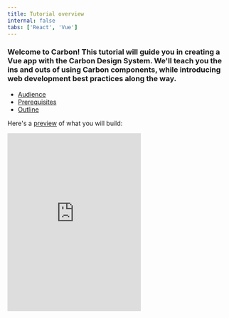 ```yaml
---
title: Tutorial overview
internal: false
tabs: ['React', 'Vue']
---
```


### Welcome to Carbon! This tutorial will guide you in creating a Vue app with the Carbon Design System. We'll teach you the ins and outs of using Carbon components, while introducing web development best practices along the way.

<AnchorLinks>

- [Audience](#audience)
- [Prerequisites](#prerequisites)
- [Outline](#outline)

</AnchorLinks>

Here's a [preview](https://vue-step-6--carbon-tutorial-vue.netlify.com) of what you will build:

<Row>
  <Column offsetLg="4">
    <iframe
      height="400"
      title="Carbon Tutorial"
      src="https://vue-step-6--carbon-tutorial-vue.netlify.com"
      frameborder="no"
      allowtransparency="true"
      allowfullscreen="true"
      class="bx--iframe bx--iframe--border"
    />
  </Column>
</Row>

## Audience

This tutorial is intended for people with all amounts of web development experience. If you want to jump straight to code, you may want to skip this tutorial and go to the [developers getting started](/getting-started/developers) page.

## Prerequisites

### Vue

This is a web development tutorial that uses the Carbon Vue components. If you're just getting started with Vue and enjoy learning-by-doing, check out the official Vue [guide](https://vuejs.org/v2/guide/).

### ES6/ES2015

Vue apps often use the latest and greatest from JavaScript (ES6/ES2015). You'll want to be up to speed on the most commonly used features of the language. [Let's Learn ES6](https://www.youtube.com/playlist?list=PL57atfCFqj2h5fpdZD-doGEIs0NZxeJTX) covers those features in depth.

### GitHub

We'll be using GitHub to build an app together, so if you're new to GitHub, make sure you've [made an account](https://github.com/join). Their [getting started guide](https://guides.github.com/activities/hello-world) is a great way to learn GitHub.

### Yarn

This tutorial uses [Yarn](https://yarnpkg.com) for dependency management so we can take advantage of offline installs. Make sure that you have [Yarn installed](https://yarnpkg.com/en/docs/install) prior to starting the tutorial so you can follow along step-by-step.

## Outline

Each step in this tutorial illustrates a different aspect of developing web applications with Carbon. We recommend starting with step 1, but you can pick up any step and take it from there.

1. [**Installing Carbon**](/tutorial/step-1/vue)
   - Create a web app with the UI shell component.
1. [**Building pages**](/tutorial/step-2/vue)
   - Build out pages with the grid and various components.
1. [**Using APIs**](/tutorial/step-3/vue)
   - Populate the data table with an external data source.
1. [**Creating components**](/tutorial/step-4/vue)
   - Extend Carbon by creating your own components.
1. [**Deploying to IBM Cloud**](/tutorial/step-5/vue)
   - Build and host your app in a production environment.
